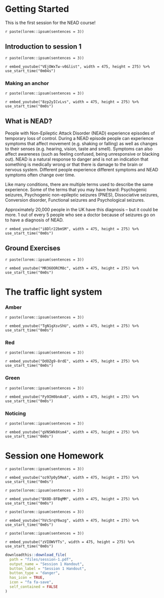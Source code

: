 # Getting Started

This is the first session for the NEAD course!

`r paste(lorem::ipsum(sentences = 3))`

## Introduction to session 1 {-}

`r paste(lorem::ipsum(sentences = 3))`

`r embed_youtube("VEjOWxTw-v0&list", width = 475, height = 275) %>% use_start_time("0m04s")`

### Making an anchor {-}

`r paste(lorem::ipsum(sentences = 3))`

`r embed_youtube("8zp2yICvLvs", width = 475, height = 275) %>% use_start_time("0m0s")`

## What is NEAD? {-}

People with Non-Epileptic Attack Disorder (NEAD) experience episodes of temporary loss of control. During a NEAD episode people can experience symptoms that affect movement (e.g. shaking or falling) as well as changes to their senses (e.g. hearing, vision, taste and smell). Symptoms can also affect awareness (such as feeling confused, being unresponsive or blacking out). NEAD is a natural response to danger and is not an indication that something is medically wrong or that there is damage to the brain or nervous system. Different people experience different symptoms and NEAD symptoms often change over time.

Like many conditions, there are multiple terms used to describe the same experience. Some of the terms that you may have heard: Psychogenic seizures, 
Psychogenic non-epileptic seizures (PNES), Dissociative seizures, Conversion disorder, Functional seizures and Psychological seizures.

Approximately 20,000 people in the UK have this diagnosis – but it could be more. 1 out of every 5 people who see a doctor because of seizures go on to have a diagnosis of NEAD.

`r embed_youtube("i8Dlr22bmSM", width = 475, height = 275) %>% use_start_time("0m0s")`

## Ground Exercises {-}

`r paste(lorem::ipsum(sentences = 3))`

`r embed_youtube("MR36OORCM8c", width = 475, height = 275) %>% use_start_time("0m0s")`

# The traffic light system {-}
### Amber {-}

`r paste(lorem::ipsum(sentences = 3))`

`r embed_youtube("TgN1qXsvShU", width = 475, height = 275) %>% use_start_time("0m0s")`

### Red {-}

`r paste(lorem::ipsum(sentences = 3))`

`r embed_youtube("DdOZg9-8rdE", width = 475, height = 275) %>% use_start_time("0m0s")`

### Green {-}

`r paste(lorem::ipsum(sentences = 3))`

`r embed_youtube("Fy9IH0bnAx8", width = 475, height = 275) %>% use_start_time("0m0s")`

### Noticing {-}

`r paste(lorem::ipsum(sentences = 3))`

`r embed_youtube("gVNSWk0Xsm4", width = 475, height = 275) %>% use_start_time("0m0s")`

# Session one Homework {-}

`r paste(lorem::ipsum(sentences = 3))`

`r embed_youtube("oz97p0y5MeA", width = 475, height = 275) %>% use_start_time("0m0s")`

`r paste(lorem::ipsum(sentences = 3))`

`r embed_youtube("BX0D-8FBqMM", width = 475, height = 275) %>% use_start_time("0m0s")`

`r paste(lorem::ipsum(sentences = 3))`

`r embed_youtube("hVc5rqY6wzg", width = 475, height = 275) %>% use_start_time("0m0s")`

`r paste(lorem::ipsum(sentences = 3))`

`r embed_youtube("zVIOWVfTs", width = 475, height = 275) %>% use_start_time("0m0s")`

```r
downloadthis::download_file(
  path = "files/session-1.pdf",
  output_name = "Session 1 Handout",
  button_label = "Session 1 Handout",
  button_type = "danger",
  has_icon = TRUE,
  icon = "fa fa-save",
  self_contained = FALSE
)
```

